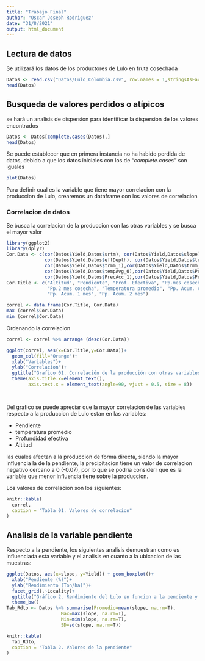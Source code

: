 ---
title: "Trabajo Final"
author: "Oscar Joseph Rodriguez"
date: "31/8/2021"
output: html_document
---
## Lectura de datos

Se utilizará los datos de los productores de Lulo en fruta cosechada
<!-- lectura del archivo (Lulo) -->
```{r lectura,message=FALSE,warning=FALSE}
Datos <- read.csv("Datos/Lulo_Colombia.csv", row.names = 1,stringsAsFactors = T)
head(Datos)
```

## Busqueda de valores perdidos o atípicos
se hará un analisis de dispersion  para identificar la dispersion de los valores encontrados

```{r complete,message=FALSE,warning=FALSE}
Datos <- Datos[complete.cases(Datos),]
head(Datos)
```
Se puede establecer que en primera instancia no ha habido perdida de datos, debido
a que los datos iniciales con los de *"complete.cases"* son iguales

```{r plot1,message=FALSE,warning=FALSE}
plot(Datos)
```



Para definir cual es la variable que tiene mayor correlacion con la produccion de
Lulo, crearemos un dataframe con los valores de correlacion

### Correlacion de datos
Se busca la correlacion de la produccion con las otras variables y se busca el mayor valor

```{r correl1,warning=FALSE,message=FALSE}
library(ggplot2)
library(dplyr)
Cor.Data <- c(cor(Datos$Yield,Datos$srtm), cor(Datos$Yield,Datos$slope), 
              cor(Datos$Yield,Datos$effDepth), cor(Datos$Yield,Datos$trmm_0),
              cor(Datos$Yield,Datos$trmm_1),cor(Datos$Yield,Datos$trmm_2),
              cor(Datos$Yield,Datos$tempAvg_0),cor(Datos$Yield,Datos$PrecAcc_0),
              cor(Datos$Yield,Datos$PrecAcc_1),cor(Datos$Yield,Datos$PrecAcc_2))
Cor.Title <- c("Altitud", "Pendiente", "Prof. Efectiva", "Pp.mes cosecha", "Pp.1 mes cosecha",
               "Pp.2 mes cosecha", "Temperatura promedio", "Pp. Acum. cosecha",
               "Pp. Acum. 1 mes", "Pp. Acum. 2 mes")

correl <- data.frame(Cor.Title, Cor.Data)
max (correl$Cor.Data)
min (correl$Cor.Data)
```
Ordenando la correlacion
```{r correl2,warning=FALSE,message=FALSE}
correl <- correl %>% arrange (desc(Cor.Data))
```


```{r barras1,warning=FALSE,message=FALSE}
ggplot(correl, aes(x=Cor.Title,y=Cor.Data))+
  geom_col(fill="Orange")+
  xlab("Variables")+
  ylab("Correlacion")+
  ggtitle("Grafico 01. Correlación de la producción con otras variables")+
  theme(axis.title.x=element_text(),
        axis.text.x = element_text(angle=90, vjust = 0.5, size = 8))

  
```
Del grafico se puede apreciar que la mayor correlacion de las variables respecto
a la produccion de Lulo estan en las variables:

 * Pendiente
 * temperatura promedio
 * Profundidad efectiva
 * Altitud
 
 las cuales afectan a la produccion de forma directa, siendo la mayor influencia
 la de la pendiente, la precipitacion tiene un valor de correlacion negativo
 cercano a 0 (-0.07), por lo que se podria considerr que es la variable que
 menor influencia tiene sobre la produccion.
 
 Los valores de correlacion son los siguientes:
 
```{r}
knitr::kable(
  correl,
  caption = "Tabla 01. Valores de correlacion"
)
```
## Analisis de la variable pendiente
Respecto a la pendiente, los siguientes analisis demuestran como es influenciada
esta variable y el analisis en cuanto a la ubicacion de las muestras:

```{r pendiente1,message=FALSE,warning=FALSE}
ggplot(Datos, aes(x=slope, y=Yield)) + geom_boxplot()+
  xlab("Pendiente (%)")+
  ylab("Rendimiento (Ton/ha)")+
  facet_grid(.~Locality)+
  ggtitle("Gráfico 2. Rendimiento del Lulo en funcion a la pendiente y la localizacion")
  theme_bw()
Tab_Rdto <- Datos %>% summarise(Promedio=mean(slope, na.rm=T), 
                    Max=max(slope, na.rm=T),
                    Min=min(slope, na.rm=T),
                    SD=sd(slope, na.rm=T))  

knitr::kable(
  Tab_Rdto,
  caption = "Tabla 2. Valores de la pendiente"
)
```






